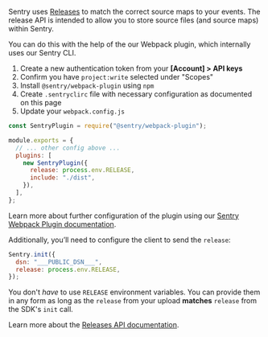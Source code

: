 Sentry uses [Releases](/product/releases/) to match the correct source maps to your events. The release API is intended to allow you to store source files (and source maps) within Sentry.

You can do this with the help of the our Webpack plugin, which internally uses our Sentry CLI.

1. Create a new authentication token from your **[Account] > API keys**
2. Confirm you have `project:write` selected under "Scopes"
3. Install `@sentry/webpack-plugin` using `npm`
4. Create `.sentryclirc` file with necessary configuration as documented on this page
5. Update your `webpack.config.js`

```javascript
const SentryPlugin = require("@sentry/webpack-plugin");

module.exports = {
  // ... other config above ...
  plugins: [
    new SentryPlugin({
      release: process.env.RELEASE,
      include: "./dist",
    }),
  ],
};
```

Learn more about further configuration of the plugin using our [Sentry Webpack Plugin documentation](https://github.com/getsentry/sentry-webpack-plugin).

Additionally, you’ll need to configure the client to send the `release`:

```javascript
Sentry.init({
  dsn: "___PUBLIC_DSN___",
  release: process.env.RELEASE,
});
```

<Note>

You don't _have_ to use `RELEASE` environment variables. You can provide them in any form as long as the `release` from your upload **matches** `release` from the SDK's `init` call.

</Note>

Learn more about the [Releases API documentation](/api/releases/).
